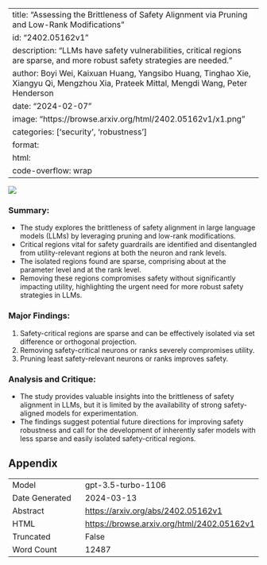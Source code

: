 
---
title: "Assessing the Brittleness of Safety Alignment via Pruning and Low-Rank Modifications"
id: "2402.05162v1"
description: "LLMs have safety vulnerabilities, critical regions are sparse, and more robust safety strategies are needed."
author: Boyi Wei, Kaixuan Huang, Yangsibo Huang, Tinghao Xie, Xiangyu Qi, Mengzhou Xia, Prateek Mittal, Mengdi Wang, Peter Henderson
date: "2024-02-07"
image: "https://browse.arxiv.org/html/2402.05162v1/x1.png"
categories: ['security', 'robustness']
format:
  html:
    code-overflow: wrap
---

![](https://browse.arxiv.org/html/2402.05162v1/x1.png)

### **Summary:**
- The study explores the brittleness of safety alignment in large language models (LLMs) by leveraging pruning and low-rank modifications.
- Critical regions vital for safety guardrails are identified and disentangled from utility-relevant regions at both the neuron and rank levels.
- The isolated regions found are sparse, comprising about  at the parameter level and  at the rank level.
- Removing these regions compromises safety without significantly impacting utility, highlighting the urgent need for more robust safety strategies in LLMs.

### Major Findings:
1. Safety-critical regions are sparse and can be effectively isolated via set difference or orthogonal projection.
2. Removing safety-critical neurons or ranks severely compromises utility.
3. Pruning least safety-relevant neurons or ranks improves safety.

### Analysis and Critique:
- The study provides valuable insights into the brittleness of safety alignment in LLMs, but it is limited by the availability of strong safety-aligned models for experimentation.
- The findings suggest potential future directions for improving safety robustness and call for the development of inherently safer models with less sparse and easily isolated safety-critical regions.

## Appendix

|          |          |
|----------|----------|
| Model     | gpt-3.5-turbo-1106       |
| Date Generated     | 2024-03-13       |
| Abstract | [https://arxiv.org/abs/2402.05162v1](https://arxiv.org/abs/2402.05162v1)        |
| HTML     | [https://browse.arxiv.org/html/2402.05162v1](https://browse.arxiv.org/html/2402.05162v1)       |
| Truncated       | False       |
| Word Count       | 12487       |